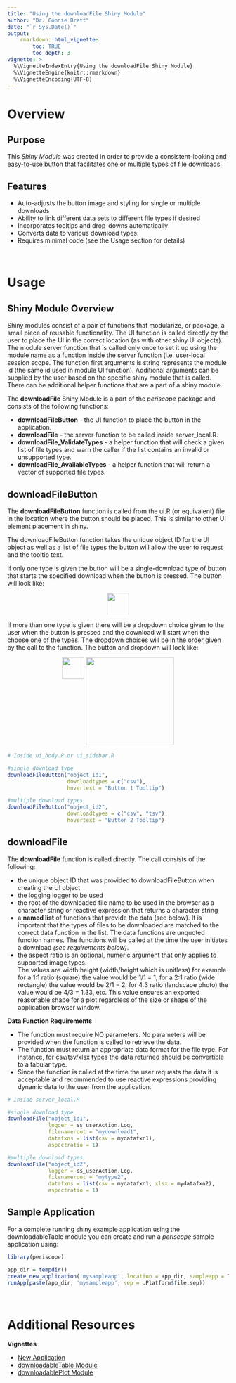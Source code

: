 ```yaml
---
title: "Using the downloadFile Shiny Module"
author: "Dr. Connie Brett"
date: "`r Sys.Date()`"
output: 
    rmarkdown::html_vignette:
        toc: TRUE
        toc_depth: 3
vignette: >
  %\VignetteIndexEntry{Using the downloadFile Shiny Module}
  %\VignetteEngine{knitr::rmarkdown}
  %\VignetteEncoding{UTF-8}
---
```


# Overview

## Purpose 

This *Shiny Module* was created in order to provide a consistent-looking and
easy-to-use button that facilitates one or multiple types of file downloads.

## Features

* Auto-adjusts the button image and styling for single or multiple downloads
* Ability to link different data sets to different file types if desired
* Incorporates tooltips and drop-downs automatically
* Converts data to various download types.
* Requires minimal code (see the Usage section for details)

<br>

# Usage

## Shiny Module Overview

Shiny modules consist of a pair of functions that modularize, or package, a 
small piece of reusable functionality.  The UI function is called directly by
the user to place the UI in the correct location (as with other shiny UI
objects). The module server function that is called only once to set it up using the
module name as a function inside the server function (i.e. user-local session
scope.  The function first arguments is string represents the module id (the same id used in module UI function). Additional arguments can be supplied by the user based on the specific shiny module that is called.  There can be additional helper functions that are a part of a shiny module.

The **downloadFile** Shiny Module is a part of the *periscope* package and 
consists of the following functions:

* **downloadFileButton** - the UI function to place the button in the 
application.
* **downloadFile** - the server function to be called inside server_local.R.
* **downloadFile_ValidateTypes** - a helper function that will check a given 
list of file types and warn the caller if the list contains an invalid or 
unsupported type.
* **downloadFile_AvailableTypes** - a helper function that will return a vector 
of supported file types.

## downloadFileButton

The **downloadFileButton** function is called from the ui.R (or equivalent) file 
in the location where the button should be placed.  This is similar to other UI
element placement in shiny.

The downloadFileButton function takes the unique object ID for the UI object
as well as a list of file types the button will allow the user to request and
the tooltip text.

If only one type is given the button will be a single-download type of button
that starts the specified download when the button is pressed.  The button will 
look like:

<center><img src="figures/downloadFile-1.jpg" width="50px"></center>


If more than one type is given there will be a dropdown choice given to the user
when the button is pressed and the download will start when the choose one of 
the types.  The dropdown choices will be in the order given by the call to the
function.  The button and dropdown will look like:

<center>
<img src="figures/downloadFile-2.jpg" width="50px" align="top">
<img src="figures/downloadFile-3.jpg" width="200px">
</center>


```r
# Inside ui_body.R or ui_sidebar.R

#single download type
downloadFileButton("object_id1", 
                   downloadtypes = c("csv"), 
                   hovertext = "Button 1 Tooltip")

#multiple download types
downloadFileButton("object_id2", 
                   downloadtypes = c("csv", "tsv"), 
                   hovertext = "Button 2 Tooltip")
```

## downloadFile

The **downloadFile** function is called directly. The call consists of the following:

* the unique object ID that was provided to downloadFileButton when creating 
the UI object
* the logging logger to be used
* the root of the downloaded file name to be used in the browser as a character
string or reactive expression that returns a character string
* a **named list** of functions that provide the data (see below).  It is 
important that the types of files to be downloaded are matched to the correct
data function in the list.  The data functions are unquoted function names.  The
functions will be called at the time the user initiates a download 
*(see requirements below)*.
* the aspect ratio is an optional, numeric argument that only applies to supported image types.  
The values are width:height (width/height which is unitless) for example for a 
1:1 ratio (square) the value would be 1/1 = 1, for a 2:1 ratio (wide rectangle)
the value would be 2/1 = 2, for 4:3 ratio (landscape photo) the value would be
4/3 = 1.33, etc.  This value ensures an exported reasonable shape for a plot 
regardless of the size or shape of the application browser window.


**Data Function Requirements**

* The function must require NO parameters.  No parameters will be provided
when the function is called to retrieve the data.
* The function must return an appropriate data format for the file type.  For
instance, for csv/tsv/xlsx types the data returned should be convertible to
a tabular type.
* Since the function is called at the time the user requests the data it is 
acceptable and recommended to use reactive expressions providing dynamic data 
to the user from the application.


```r
# Inside server_local.R

#single download type
downloadFile("object_id1", 
             logger = ss_userAction.Log,
             filenameroot = "mydownload1",
             datafxns = list(csv = mydatafxn1),
             aspectratio = 1)

#multiple download types
downloadFile("object_id2",
             logger = ss_userAction.Log,
             filenameroot = "mytype2",
             datafxns = list(csv = mydatafxn1, xlsx = mydatafxn2),
             aspectratio = 1)
```


## Sample Application

For a complete running shiny example application using the downloadableTable
module you can create and run a *periscope* sample application using:

```r
library(periscope)

app_dir = tempdir()
create_new_application('mysampleapp', location = app_dir, sampleapp = TRUE)
runApp(paste(app_dir, 'mysampleapp', sep = .Platform$file.sep))
```

<br>

# Additional Resources


**Vignettes**

* [New Application](new-application.html)
* [downloadableTable Module](downloadableTable-module.html)
* [downloadablePlot Module](downloadablePlot-module.html)

